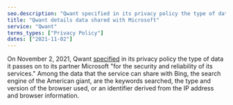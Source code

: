 ```yaml
---
seo.description: "Qwant specified in its privacy policy the type of data it passes on to its partner Microsoft..."
title: "Qwant details data shared with Microsoft"
service: "Qwant"
terms_types: ["Privacy Policy"]
dates: ["2021-11-02"]
---
```


On November 2, 2021, Qwant <a target="_blank" rel="noopener" href="https://github.com/OpenTermsArchive/contrib-versions/commit/549e959ef7671a194b9bedba8d12c8031c39b922">specified</a> in its privacy policy the type of data it passes on to its partner Microsoft "for the security and reliability of its services." Among the data that the service can share with Bing, the search engine of the American giant, are the keywords searched, the type and version of the browser used, or an identifier derived from the IP address and browser information.
